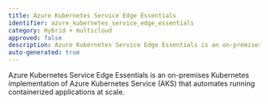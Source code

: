 ```yaml
---
title: Azure Kubernetes Service Edge Essentials
identifier: azure_kubernetes_service_edge_essentials
category: Hybrid + multicloud
approved: false
description: Azure Kubernetes Service Edge Essentials is an on-premises Kubernetes implementation of Azure Kubernetes Service (AKS) that automates running containerized applications at scale.
auto-generated: true
---
```


Azure Kubernetes Service Edge Essentials is an on-premises Kubernetes implementation of Azure Kubernetes Service (AKS) that automates running containerized applications at scale.